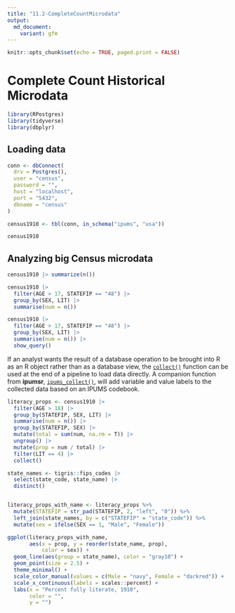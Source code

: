 ```yaml
---
title: "11.2-CompleteCountMicrodata"
output: 
  md_document:
    variant: gfm
---
```


```r
knitr::opts_chunk$set(echo = TRUE, paged.print = FALSE)
```

# Complete Count Historical Microdata

```r
library(RPostgres)
library(tidyverse)
library(dbplyr)
```

## Loading data

```r
conn <- dbConnect(
  drv = Postgres(),
  user = "census",
  password = "",
  host = "localhost",
  port = "5432",
  dbname = "census"
)
```

```r
census1910 <- tbl(conn, in_schema("ipums", "usa"))

census1910
```

## Analyzing big Census microdata

```r
census1910 |> summarize(n())
```

```r
census1910 |> 
  filter(AGE > 17, STATEFIP == "48") |> 
  group_by(SEX, LIT) |> 
  summarise(num = n())
```

```r
census1910 |> 
  filter(AGE > 17, STATEFIP == "48") |> 
  group_by(SEX, LIT) |> 
  summarise(num = n()) |> 
  show_query()
```

If an analyst wants the result of a database operation to be brought into R as an R object rather than as a database view, the [`collect()`](https://dplyr.tidyverse.org/reference/compute.html) function can be used at the end of a pipeline to load data directly. A companion function from **ipumsr**, [`ipums_collect()`](https://rdrr.io/pkg/ipumsr/man/ipums_collect.html), will add variable and value labels to the collected data based on an IPUMS codebook.

```r
literacy_props <- census1910 |> 
  filter(AGE > 18) |> 
  group_by(STATEFIP, SEX, LIT) |> 
  summarise(num = n()) |> 
  group_by(STATEFIP, SEX) |> 
  mutate(total = sum(num, na.rm = T)) |> 
  ungroup() |> 
  mutate(prop = num / total) |> 
  filter(LIT == 4) |> 
  collect()

state_names <- tigris::fips_codes |> 
  select(state_code, state_name) |> 
  distinct()


literacy_props_with_name <- literacy_props %>%
  mutate(STATEFIP = str_pad(STATEFIP, 2, "left", "0")) %>%
  left_join(state_names, by = c("STATEFIP" = "state_code")) %>%
  mutate(sex = ifelse(SEX == 1, "Male", "Female")) 

```

```r
ggplot(literacy_props_with_name,
       aes(x = prop, y = reorder(state_name, prop),
           color = sex)) +
  geom_line(aes(group = state_name), color = "gray10") +
  geom_point(size = 2.5) +
  theme_minimal() +
  scale_color_manual(values = c(Male = "navy", Female = "darkred")) +
  scale_x_continuous(labels = scales::percent) +
  labs(x = "Percent fully literate, 1910",
       color = "",
       y = "")
```
